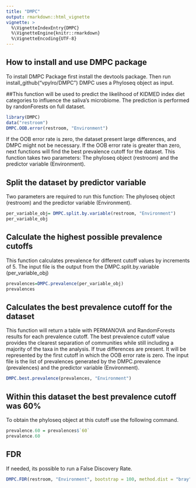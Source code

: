 ```yaml
---
title: "DMPC"
output: rmarkdown::html_vignette
vignette: >
  %\VignetteIndexEntry{DMPC}
  %\VignetteEngine{knitr::rmarkdown}
  %\VignetteEncoding{UTF-8}
---
```

## How to install and use DMPC package

To install DMPC Package first install the devtools package. Then run
install_github("vpylro/DMPC")
DMPC uses a Phyloseq object as input. 

##This function will be used to predict the likelihood of KIDMED index diet categories to influence the saliva's microbiome.
The prediction is performed by randonForests on full dataset. 
```r
library(DMPC)
data("restroom")
DMPC.OOB.error(restroom, "Environment")
```
If the OOB error rate is zero, the dataset present large differences, and DMPC might not be necessary. 
If the OOB error rate is greater than zero, next functions will find the best prevalence cutoff for the dataset.
This function takes two parameters: The phyloseq object (restroom) and the predictor variable (Environment).

## Split the dataset by predictor variable
Two parameters are required to run this function: The phyloseq object (restroom) and the predictor variable (Environment).
```r
per_variable_obj= DMPC.split.by.variable(restroom, "Environment")
per_variable_obj
```

## Calculate the highest possible prevalence cutoffs
This function calculates prevalence for different cutoff values by increments of 5. 
The input file is the output from the DMPC.split.by.variable (per_variable_obj)
```r
prevalences=DMPC.prevalence(per_variable_obj)
prevalences
```

## Calculates the best prevalence cutoff for the dataset 
This function will return a table with PERMANOVA  and RandomForests results for each prevalence cutoff.
The best prevalence cutoff value provides the clearest separation of communities while still including a majority of the taxa in the analysis. If true differences are present.
It will be represented by the first cutoff in which the OOB error rate is zero.
The input file is the list of prevalences generated by the DMPC.prevalence (prevalences) and the predictor variable (Environment).
```r
DMPC.best.prevalence(prevalences, "Environment")
```
## Within this dataset the best prevalence cutoff was 60%
To obtain the phyloseq object at this cutoff use the following command.

```r
prevalence.60 = prevalences$`60`
prevalence.60
```
## FDR
If needed, its possible to run a False Discovery Rate.
```r
DMPC.FDR(restroom, "Environment", bootstrap = 100, method.dist = "bray")
```
